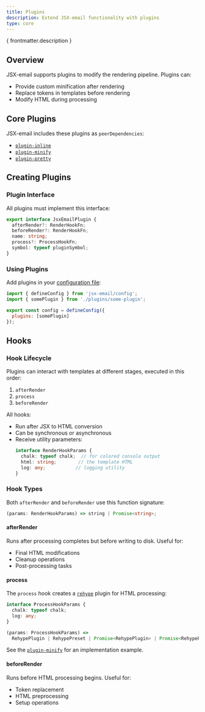 ```yaml
---
title: Plugins
description: Extend JSX-email functionality with plugins
type: core
---
```


<p>{ frontmatter.description }</p>

## Overview

JSX-email supports plugins to modify the rendering pipeline. Plugins can:
- Provide custom minification after rendering
- Replace tokens in templates before rendering
- Modify HTML during processing

## Core Plugins

JSX-email includes these plugins as `peerDependencies`:

- [`plugin-inline`](/plugins/inline)
- [`plugin-minify`](/plugins/minify)
- [`plugin-pretty`](/plugins/pretty)

## Creating Plugins

### Plugin Interface

All plugins must implement this interface:

```ts
export interface JsxEmailPlugin {
  afterRender?: RenderHookFn;
  beforeRender?: RenderHookFn;
  name: string;
  process?: ProcessHookFn;
  symbol: typeof pluginSymbol;
}
```

### Using Plugins

Add plugins in your [configuration file](/core/config):

```js
import { defineConfig } from 'jsx-email/config';
import { somePlugin } from './plugins/some-plugin';

export const config = defineConfig({
  plugins: [somePlugin]
});
```

## Hooks

### Hook Lifecycle

Plugins can interact with templates at different stages, executed in this order:
1. `afterRender`
2. `process`
3. `beforeRender`

All hooks:
- Run after JSX to HTML conversion
- Can be synchronous or asynchronous
- Receive utility parameters:
  ```ts
  interface RenderHookParams {
    chalk: typeof chalk;  // for colored console output
    html: string;        // the template HTML
    log: any;           // logging utility
  }
  ```

### Hook Types

Both `afterRender` and `beforeRender` use this function signature:

```ts
(params: RenderHookParams) => string | Promise<string>;
```

#### afterRender
Runs after processing completes but before writing to disk. Useful for:
- Final HTML modifications
- Cleanup operations
- Post-processing tasks

#### process

The `process` hook creates a [`rehype`](https://github.com/rehypejs/rehype) plugin for HTML processing:

```ts
interface ProcessHookParams {
  chalk: typeof chalk;
  log: any;
}

(params: ProcessHookParams) =>
  RehypePlugin | RehypePreset | Promise<RehypePlugin> | Promise<RehypePreset>;
```

See the [`plugin-minify`](https://github.com/shellscape/jsx-email/blob/main/packages/plugin-minify) for an implementation example.

#### beforeRender
Runs before HTML processing begins. Useful for:
- Token replacement
- HTML preprocessing
- Setup operations
